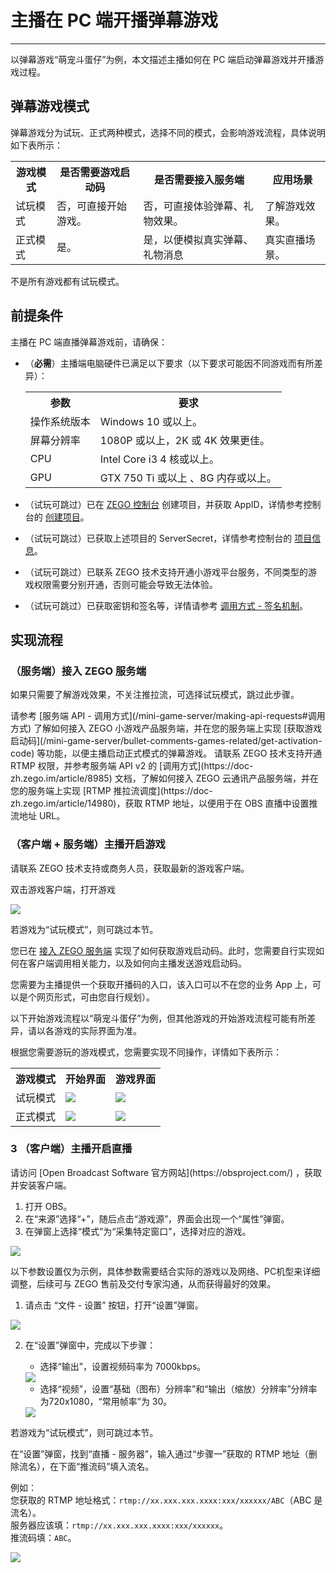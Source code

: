 # 主播在 PC 端开播弹幕游戏

- - -

以弹幕游戏“萌宠斗蛋仔”为例，本文描述主播如何在 PC 端启动弹幕游戏并开播游戏过程。

## 弹幕游戏模式

弹幕游戏分为试玩、正式两种模式，选择不同的模式，会影响游戏流程，具体说明如下表所示：

<table>

<tbody><tr>
<th>游戏模式</th>
<th>是否需要游戏启动码</th>
<th>是否需要接入服务端</th>
<th>应用场景</th>
</tr>
<tr>
<td>试玩模式</td>
<td>否，可直接开始游戏。</td>
<td>否，可直接体验弹幕、礼物效果。</td>
<td>了解游戏效果。</td>
</tr>
<tr>
<td>正式模式</td>
<td>是。</td>
<td>是，以便模拟真实弹幕、礼物消息</td>
<td>真实直播场景。</td>
</tr>
</tbody></table>

<Warning title="注意">

不是所有游戏都有试玩模式。  
</Warning>

## 前提条件

主播在 PC 端直播弹幕游戏前，请确保：
- （**必需**）主播端电脑硬件已满足以下要求（以下要求可能因不同游戏而有所差异）：
    
    <table>
    <tbody>
    <tr>
    <th>参数</th>
    <th>要求</th>
    </tr>
    <tr>
    <td>操作系统版本</td>
    <td>Windows 10 或以上。</td>
    </tr>
    <tr>
    <td>屏幕分辨率</td>
    <td>1080P 或以上，2K 或 4K 效果更佳。&nbsp;</td>
    </tr>
    <tr>
    <td>CPU</td>
    <td>Intel Core i3 4 核或以上。</td>
    </tr>
    <tr>
    <td>GPU</td>
    <td>GTX 750 Ti 或以上 、8G 内存或以上。</td>
    </tr>
    </tbody>
    </table>

- （试玩可跳过）已在 [ZEGO 控制台](https://console.zego.im/) 创建项目，并获取 AppID，详情参考控制台的 [创建项目](https://doc-zh.zego.im/article/14213)。
- （试玩可跳过）已获取上述项目的 ServerSecret，详情参考控制台的 [项目信息](https://doc-zh.zego.im/article/12107)。
- （试玩可跳过）已联系 ZEGO 技术支持开通小游戏平台服务，不同类型的游戏权限需要分别开通，否则可能会导致无法体验。
- （试玩可跳过）已获取密钥和签名等，详情请参考 [调用方式 - 签名机制](/mini-game-server/making-api-requests#签名机制)。

## 实现流程

<a id="zego_server"></a>

### （服务端）接入 ZEGO 服务端

<Note title="说明">

如果只需要了解游戏效果，不关注推拉流，可选择试玩模式，跳过此步骤。
</Note>

<Steps>
<Step title="接入 ZEGO 小游戏服务端">
请参考 [服务端 API - 调用方式](/mini-game-server/making-api-requests#调用方式) 了解如何接入 ZEGO 小游戏产品服务端，并在您的服务端上实现 [获取游戏启动码](/mini-game-server/bullet-comments-games-related/get-activation-code) 等功能，以便主播启动正式模式的弹幕游戏。
</Step>
<Step title="接入 ZEGO 云通讯产品服务端">
请联系 ZEGO 技术支持开通 RTMP 权限，并参考服务端 API v2 的 [调用方式](https://doc-zh.zego.im/article/8985) 文档，了解如何接入 ZEGO  云通讯产品服务端，并在您的服务端上实现 [RTMP 推拉流调度](https://doc-zh.zego.im/article/14980)，获取 RTMP 地址，以便用于在 OBS 直播中设置推流地址 URL。
</Step>
</Steps>

<a id="startGame"></a>

### （客户端 + 服务端）主播开启游戏

<Steps>
<Step title="（客户端）获取并打开游戏客户端">
请联系 ZEGO 技术支持或商务人员，获取最新的游戏客户端。

双击游戏客户端，打开游戏

<Frame width="512" height="auto" ><img src="https://doc-media.zego.im/sdk-doc/Pics/MiniGames/Windows_Game.jpeg" /></Frame>

</Step>
<Step title="（服务端）获取游戏启动码">
<Note title="说明">

若游戏为“试玩模式”，则可跳过本节。
</Note>

您已在 [接入 ZEGO 服务端](#服务端接入-zego-服务端) 实现了如何获取游戏启动码。此时，您需要自行实现如何在客户端调用相关能力，以及如何向主播发送游戏启动码。

<Note title="说明">

您需要为主播提供一个获取开播码的入口，该入口可以不在您的业务 App 上，可以是个网页形式，可由您自行规划）。
</Note>
</Step>

<Step title="（客户端）开始游戏">
<Warning title="注意">

以下开始游戏流程以“萌宠斗蛋仔”为例，但其他游戏的开始游戏流程可能有所差异，请以各游戏的实际界面为准。
</Warning>

根据您需要游玩的游戏模式，您需要实现不同操作，详情如下表所示：

<table>

<tbody><tr>
<th>游戏模式</th>
<th>开始界面</th>
<th>游戏界面</th>
</tr>
<tr>
<td>试玩模式</td>
<td><Frame width="512" height="auto" caption=""><img src="https://doc-media.zego.im/sdk-doc/Pics/MiniGames/trial_danmaku_game_start.png" /></Frame></td>
<td><Frame width="512" height="auto" caption=""><img src="https://doc-media.zego.im/sdk-doc/Pics/MiniGames/trial_danmaku_game_ingame.png" /></Frame></td>
</tr>
<tr>
<td>正式模式</td>
<td><Frame width="512" height="auto" caption=""><img src="https://doc-media.zego.im/sdk-doc/Pics/MiniGames/release_danmaku_game_start.jpeg" /></Frame></td>
<td><Frame width="512" height="auto" caption=""><img src="https://doc-media.zego.im/sdk-doc/Pics/MiniGames/release_danmaku_game_ingame.png" /></Frame></td>
</tr>
</tbody>
</table>

</Step>
</Steps>


<a id="startLive"></a>

### 3 （客户端）主播开启直播

<Steps>
<Step title="下载并安装 Open Broadcast Software（OBS）">
请访问 [Open Broadcast Software 官方网站](https://obsproject.com/) ，获取并安装客户端。
</Step>
<Step title="设置游戏采集源">

1. 打开 OBS。
2. 在“来源”选择“+”，随后点击“游戏源”，界面会出现一个“属性”弹窗。
3. 在弹窗上选择“模式”为“采集特定窗口”，选择对应的游戏。

<Frame width="512" height="auto" caption=""><img src="https://doc-media.zego.im/sdk-doc/Pics/MiniGames/OBS_Config.png" /></Frame>

</Step>
<Step title="设置视频画面">

<Note title="说明">

以下参数设置仅为示例，具体参数需要结合实际的游戏以及网络、PC机型来详细调整，后续可与 ZEGO 售前及交付专家沟通，从而获得最好的效果。
</Note>

1. 请点击 “文件 - 设置” 按钮，打开“设置”弹窗。

<Frame width="512" height="auto" caption=""><img src="https://doc-media.zego.im/sdk-doc/Pics/MiniGames/OBS_Files_Config.png" /></Frame>

2. 在“设置”弹窗中，完成以下步骤：
    - 选择“输出”，设置视频码率为 7000kbps。

    <Frame width="512" height="auto" caption=""><img src="https://doc-media.zego.im/sdk-doc/Pics/MiniGames/output_config.png" /></Frame>

    - 选择“视频”，设置“基础（图布）分辨率”和“输出（缩放）分辨率”分辨率为720x1080，“常用帧率”为 30。           

    <Frame width="512" height="auto" caption=""><img src="https://doc-media.zego.im/sdk-doc/Pics/MiniGames/resolution_config.png" /></Frame>

</Step>
<Step title="设置 OBS 直播推流地址">

<Note title="说明">

若游戏为“试玩模式”，则可跳过本节。
</Note>

在“设置”弹窗，找到“直播 - 服务器”，输入通过“步骤一”获取的 RTMP 地址（删除流名），在下面“推流码”填入流名。

例如：  
您获取的 RTMP 地址格式：`rtmp://xx.xxx.xxx.xxxx:xxx/xxxxxx/ABC`（ABC 是流名）。   
服务器应该填：`rtmp://xx.xxx.xxx.xxxx:xxx/xxxxxx`。   
推流码填：`ABC`。   

<Frame width="512" height="auto" caption=""><img src="https://doc-media.zego.im/sdk-doc/Pics/MiniGames/live_config.jpeg" /></Frame>

</Step>
</Steps>